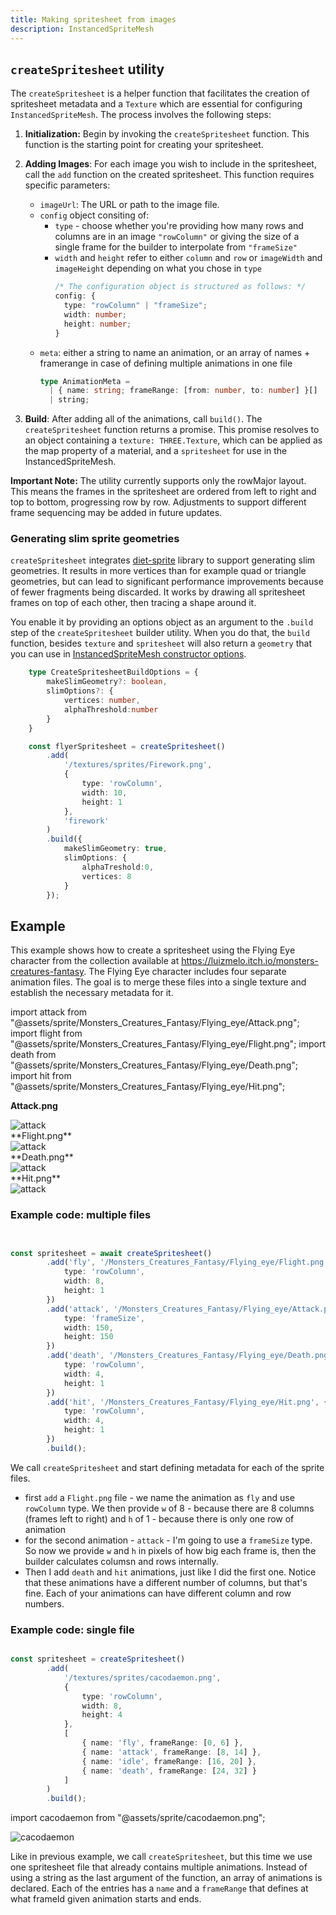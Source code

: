 ```yaml
---
title: Making spritesheet from images
description: InstancedSpriteMesh
---
```





## `createSpritesheet` utility

The `createSpritesheet` is a helper function that facilitates the creation of spritesheet metadata and a `Texture` which are essential for configuring
`InstancedSpriteMesh`. The process involves the following steps:

1. **Initialization:** Begin by invoking the `createSpritesheet` function. This function is the starting point for creating your spritesheet.
2. **Adding Images**: For each image you wish to include in the spritesheet, call the `add` function on the created spritesheet. This function requires specific parameters:
    - `imageUrl`: The URL or path to the image file.
    - `config` object consiting of:
      - `type` - choose whether you're providing how many rows and columns are in an image `"rowColumn"` or giving the size of a single frame for the builder to interpolate from `"frameSize"`
      - `width` and `height` refer to either `column` and `row` or `imageWidth` and `imageHeight` depending on what you chose in `type`
        ```ts
        /* The configuration object is structured as follows: */
        config: {
          type: "rowColumn" | "frameSize";
          width: number;
          height: number;
        }
    - `meta`: either a string to name an animation, or an array of names + framerange in case of defining multiple animations in one file
      ```ts
      type AnimationMeta =
        | { name: string; frameRange: [from: number, to: number] }[]
        | string;
      ```

3. **Build**: After adding all of the animations, call `build()`. The `createSpritesheet` function returns a promise. This promise resolves to an object containing a `texture: THREE.Texture`, which can be applied as the map property of a material, and a `spritesheet` for use in the InstancedSpriteMesh.


**Important Note:** The utility currently supports only the rowMajor layout. This means the frames in the spritesheet are ordered from left to right and top to bottom, progressing row by row. Adjustments to support different frame sequencing may be added in future updates.

### Generating slim sprite geometries

`createSpritesheet` integrates [diet-sprite](https://github.com/gsimone/diet-sprite) library to support generating slim geometries. It results in more vertices than for example quad or
triangle geometries, but can lead to significant performance improvements because of fewer fragments being discarded. It works by drawing all spritesheet frames on top of each other, then tracing a shape around it.

You enable it by providing an options object as an argument to the `.build` step of the `createSpritesheet` builder utility.
When you do that, the `build` function, besides `texture` and `spritesheet` will also return a `geometry` that you can use in [InstancedSpriteMesh constructor options](/02-reference-sheet/#constructor).

```ts
	type CreateSpritesheetBuildOptions = {
		makeSlimGeometry?: boolean,
		slimOptions?: {
			vertices: number,
			alphaThreshold:number
		}
	}
```

```ts
	const flyerSpritesheet = createSpritesheet()
		.add(
			'/textures/sprites/Firework.png',
			{
				type: 'rowColumn',
				width: 10,
				height: 1
			},
			'firework'
		)
		.build({
			makeSlimGeometry: true,
			slimOptions: {
				alphaTreshold:0,
				vertices: 8
			}
		});

```


## Example

This example shows how to create a spritesheet using the Flying Eye character
from the collection available at https://luizmelo.itch.io/monsters-creatures-fantasy.
The Flying Eye character includes four separate animation files. The goal is to merge these
files into a single texture and establish the necessary metadata for it.

import attack from "@assets/sprite/Monsters_Creatures_Fantasy/Flying_eye/Attack.png";
import flight from "@assets/sprite/Monsters_Creatures_Fantasy/Flying_eye/Flight.png";
import death from "@assets/sprite/Monsters_Creatures_Fantasy/Flying_eye/Death.png";
import hit from "@assets/sprite/Monsters_Creatures_Fantasy/Flying_eye/Hit.png";


**Attack.png**
<div class="bg-gray-800">
  <Image src={attack} alt="attack"/>
</div>
**Flight.png**
<div class="bg-gray-800">
  <Image src={flight} alt="attack"/>
</div>
**Death.png**
<div class="bg-gray-800">
  <Image src={death} alt="attack"/>
</div>
**Hit.png**
<div class="bg-gray-800">
  <Image src={hit} alt="attack"/>
</div>


### Example code: multiple files

```ts


const spritesheet = await createSpritesheet()
		.add('fly', '/Monsters_Creatures_Fantasy/Flying_eye/Flight.png', {
			type: 'rowColumn',
			width: 8,
			height: 1
		})
		.add('attack', '/Monsters_Creatures_Fantasy/Flying_eye/Attack.png', {
			type: 'frameSize',
			width: 150,
			height: 150
		})
		.add('death', '/Monsters_Creatures_Fantasy/Flying_eye/Death.png', {
			type: 'rowColumn',
			width: 4,
			height: 1
		})
		.add('hit', '/Monsters_Creatures_Fantasy/Flying_eye/Hit.png', {
			type: 'rowColumn',
			width: 4,
			height: 1
		})
		.build();
```

We call `createSpritesheet` and start defining metadata for each of the sprite files.
- first `add` a `Flight.png` file - we name the animation as `fly` and use `rowColumn` type. We then provide `w` of 8 - because there are 8 columns (frames left to right) and `h` of 1 - because there is only one row of animation
- for the second animation - `attack` - I'm going to use a `frameSize` type. So now we provide `w` and `h` in pixels of how big each frame is, then the builder calculates columsn and rows internally.
- Then I add `death` and `hit` animations, just like I did the first one. Notice that these animations have a different number of columns, but that's fine. Each of your animations can have different column and row numbers.

### Example code: single file

```ts

const spritesheet = createSpritesheet()
		.add(
			'/textures/sprites/cacodaemon.png',
			{
				type: 'rowColumn',
				width: 8,
				height: 4
			},
			[
				{ name: 'fly', frameRange: [0, 6] },
				{ name: 'attack', frameRange: [8, 14] },
				{ name: 'idle', frameRange: [16, 20] },
				{ name: 'death', frameRange: [24, 32] }
			]
		)
		.build();
```

import cacodaemon from "@assets/sprite/cacodaemon.png";

<div class="bg-gray-800">
  <Image src={cacodaemon} alt="cacodaemon"/>
</div>

Like in previous example, we call `createSpritesheet`, but this time we use one spritesheet file that already contains multiple animations. Instead of using a string as the last argument of the function, an array of animations is declared.
Each of the entries has a `name` and a `frameRange` that defines at what frameId given animation starts and ends.
